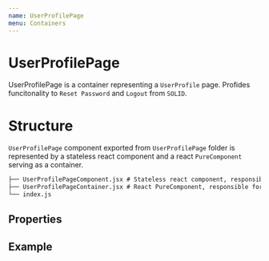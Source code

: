 ```yaml
---
name: UserProfilePage
menu: Containers
---
```



# UserProfilePage

UserProfilePage is a container representing a `UserProfile` page. Profides funcitonality to `Reset Password` and `Logout` from `SOLID`.

# Structure

`UserProfilePage` component exported from `UserProfilePage` folder is represented by a stateless react component and a react `PureComponent` serving as a container.

```.md
├── UserProfilePageComponent.jsx # Stateless react component, responsible for ui
├── UserProfilePageContainer.jsx # React PureComponent, responsible for both UI and states
└── index.js
```

## Properties

<Props of={UserProfilePage} />

## Example

<Playground>
  <UserProfilePage
    userProfile={{ webId: 'your amazing webID', name: 'cool name' }}
    location={{ pathname: '/' }}
  />
</Playground>
